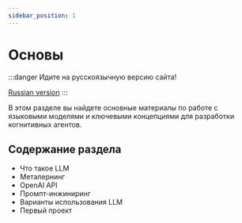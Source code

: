 ```yaml
---
sidebar_position: 1
---
```


# Основы

:::danger
Идите на русскоязычную версию сайта!

[Russian version](https://learn-agents.diy/ru/basics)
:::

В этом разделе вы найдете основные материалы по работе с языковыми моделями и ключевыми концепциями для разработки когнитивных агентов.

## Содержание раздела

- Что такое LLM
- Металернинг
- OpenAI API
- Промпт-инжиниринг
- Варианты использования LLM
- Первый проект 